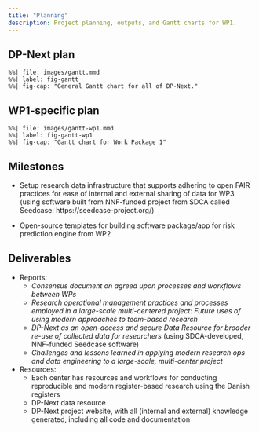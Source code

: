 ```yaml
---
title: "Planning"
description: Project planning, outputs, and Gantt charts for WP1.
---
```


## DP-Next plan

```mermaid
%%| file: images/gantt.mmd
%%| label: fig-gantt
%%| fig-cap: "General Gantt chart for all of DP-Next."
```

## WP1-specific plan

```mermaid
%%| file: images/gantt-wp1.mmd
%%| label: fig-gantt-wp1 
%%| fig-cap: "Gantt chart for Work Package 1"
```

## Milestones

-   Setup research data infrastructure that supports adhering to open
    FAIR practices for ease of internal and external sharing of data for
    WP3 (using software built from NNF-funded project from SDCA called
    Seedcase: https://seedcase-project.org/)

-   Open-source templates for building software package/app for risk
    prediction engine from WP2

## Deliverables

-   Reports:
    -   *Consensus document on agreed upon processes and workflows
        between WPs*
    -   *Research operational management practices and processes
        employed in a large-scale multi-centered project: Future uses of
        using modern approaches to team-based research*
    -   *DP-Next as an open-access and secure Data Resource for broader
        re-use of collected data for researchers* (using SDCA-developed,
        NNF-funded Seedcase software)
    -   *Challenges and lessons learned in applying modern research ops
        and data engineering to a large-scale, multi-center project*
-   Resources:
    -   Each center has resources and workflows for conducting
        reproducible and modern register-based research using the Danish
        registers
    -   DP-Next data resource
    -   DP-Next project website, with all (internal and external)
        knowledge generated, including all code and documentation
